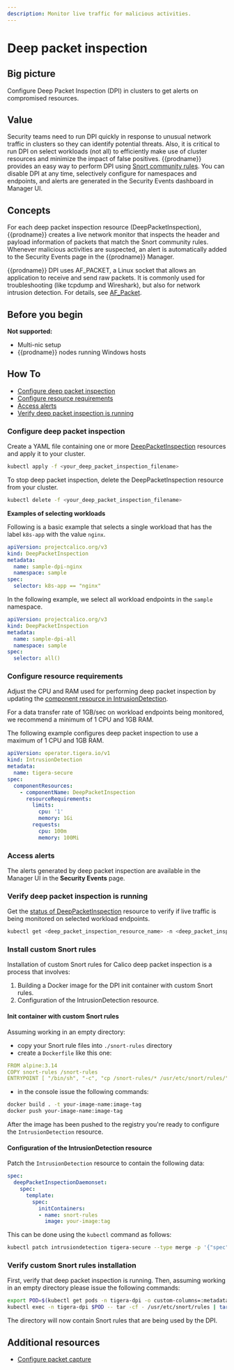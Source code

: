 ```yaml
---
description: Monitor live traffic for malicious activities.
---
```


# Deep packet inspection

## Big picture

Configure Deep Packet Inspection (DPI) in clusters to get alerts on compromised resources.

## Value

Security teams need to run DPI quickly in response to unusual network traffic in clusters so they can identify potential threats. Also, it is critical to run DPI on select workloads (not all) to efficiently make use of cluster resources and minimize the impact of false positives. {{prodname}} provides an easy way to perform DPI using [Snort community rules](https://www.snort.org/downloads/#rule-downloads). You can disable DPI at any time, selectively configure for namespaces and endpoints, and alerts are generated in the Security Events dashboard in Manager UI.

## Concepts

For each deep packet inspection resource (DeepPacketInspection), {{prodname}} creates a live network monitor that inspects the header and payload information of packets that match the Snort community rules. Whenever malicious activities are suspected, an alert is automatically added to the Security Events page in the {{prodname}} Manager.

{{prodname}} DPI uses AF_PACKET, a Linux socket that allows an application to receive and send raw packets. It is commonly used for troubleshooting (like tcpdump and Wireshark), but also for network intrusion detection. For details, see [AF_Packet](https://man7.org/linux/man-pages/man7/packet.7.html).

## Before you begin

**Not supported:**

- Multi-nic setup
- {{prodname}} nodes running Windows hosts

## How To

- [Configure deep packet inspection](#configure-deep-packet-inspection)
- [Configure resource requirements](#configure-resource-requirements)
- [Access alerts](#access-alerts)
- [Verify deep packet inspection is running](#verify-deep-packet-inspection-is-running)

### Configure deep packet inspection

Create a YAML file containing one or more [DeepPacketInspection](../reference/resources/deeppacketinspection.mdx) resources and apply it to your cluster.

```bash
kubectl apply -f <your_deep_packet_inspection_filename>
```

To stop deep packet inspection, delete the DeepPacketInspection resource from your cluster.

```bash
kubectl delete -f <your_deep_packet_inspection_filename>
```

**Examples of selecting workloads**

Following is a basic example that selects a single workload that has the label `k8s-app` with the value `nginx`.

```yaml
apiVersion: projectcalico.org/v3
kind: DeepPacketInspection
metadata:
  name: sample-dpi-nginx
  namespace: sample
spec:
  selector: k8s-app == "nginx"
```

In the following example, we select all workload endpoints in the `sample` namespace.

```yaml
apiVersion: projectcalico.org/v3
kind: DeepPacketInspection
metadata:
  name: sample-dpi-all
  namespace: sample
spec:
  selector: all()
```

### Configure resource requirements

Adjust the CPU and RAM used for performing deep packet inspection by updating the [component resource in IntrusionDetection](../reference/installation/api.mdx#operator.tigera.io/v1.IntrusionDetectionComponentResource).

For a data transfer rate of 1GB/sec on workload endpoints being monitored, we recommend a minimum of 1 CPU and 1GB RAM.

The following example configures deep packet inspection to use a maximum of 1 CPU and 1GB RAM.

```yaml
apiVersion: operator.tigera.io/v1
kind: IntrusionDetection
metadata:
  name: tigera-secure
spec:
  componentResources:
    - componentName: DeepPacketInspection
      resourceRequirements:
        limits:
          cpu: '1'
          memory: 1Gi
        requests:
          cpu: 100m
          memory: 100Mi
```

### Access alerts

The alerts generated by deep packet inspection are available in the Manager UI in the **Security Events** page.

### Verify deep packet inspection is running

Get the [status of DeepPacketInspection](../reference/resources/deeppacketinspection.mdx#status) resource to verify if live traffic is being monitored on selected workload endpoints.

```bash
kubectl get <deep_packet_inspection_resource_name> -n <deep_packet_inspection_namespace>
```

### Install custom Snort rules

Installation of custom Snort rules for Calico deep packet inspection is a process that involves:
1. Building a Docker image for the DPI init container with custom Snort rules.
3. Configuration of the IntrusionDetection resource.

#### Init container with custom Snort rules

Assuming working in an empty directory:

- copy your Snort rule files into `./snort-rules` directory
- create a `Dockerfile` like this one:

```yaml
FROM alpine:3.14
COPY snort-rules /snort-rules
ENTRYPOINT [ "/bin/sh", "-c", "cp /snort-rules/* /usr/etc/snort/rules/" ]
```

- in the console issue the following commands:

```bash
docker build . -t your-image-name:image-tag
docker push your-image-name:image-tag
```

After the image has been pushed to the registry you're ready to configure the `IntrusionDetection` resource.

#### Configuration of the IntrusionDetection resource

Patch the `IntrusionDetection` resource to contain the following data:

```yaml
spec:
  deepPacketInspectionDaemonset:
    spec:
      template:
        spec:
          initContainers:
          - name: snort-rules
            image: your-image:tag
```

This can be done using the `kubectl` command as follows:

```bash
kubectl patch intrusiondetection tigera-secure --type merge -p '{"spec":{"deepPacketInspectionDaemonset":{"spec":{"template":{"spec":{"initContainers":[{"name":"snort-rules", "image":"your-image:tag"}]}}}}}}'
```

### Verify custom Snort rules installation

First, verify that deep packet inspection is running. Then, assuming working in an empty directory please issue the following commands:

```bash
export POD=$(kubectl get pods -n tigera-dpi -o custom-columns=:metadata.name --no-headers | head -n 1)
kubectl exec -n tigera-dpi $POD -- tar -cf - /usr/etc/snort/rules | tar --strip-components=4 -xf -
```

The directory will now contain Snort rules that are being used by the DPI.

## Additional resources

- [Configure packet capture](../visibility/packetcapture.mdx)
